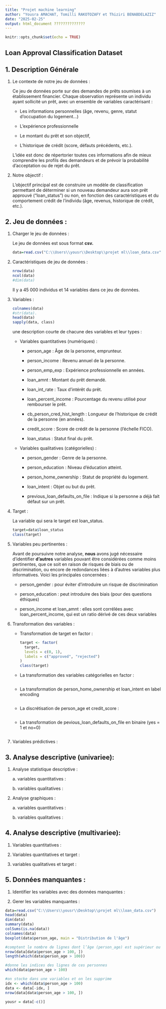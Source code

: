 ---
title: "Projet machine learning"
author: "Yousra AMACHAT, Tomilli RAKOTOZAFY et Thiziri BENABDELAZIZ" 
date: "2025-02-25"
output: html_document ??????????????
---

```{r setup, include=FALSE}
knitr::opts_chunk$set(echo = TRUE)
```

## Loan Approval Classification Dataset

## **1. Description Générale**

1.  Le contexte de notre jeu de données :

    Ce jeu de données porte sur des demandes de prêts soumises à un établissement financier. Chaque observation représente un individu ayant sollicité un prêt, avec un ensemble de variables caractérisant :

    -   Les informations personnelles (âge, revenu, genre, statut d’occupation du logement…)

    -   L’expérience professionnelle

    -   Le montant du prêt et son objectif,

    -   L’historique de crédit (score, défauts précédents, etc.).

    L’idée est donc de répertorier toutes ces informations afin de mieux comprendre les profils des demandeurs et de prévoir la probabilité d’acceptation ou de rejet du prêt.

2.  Notre objectif :

    L’objectif principal est de construire un modèle de classification permettant de déterminer si un nouveau demandeur aura son prêt approuvé (“loan_status”) ou non, en fonction des caractéristiques et du comportement crédit de l’individu (âge, revenus, historique de crédit, etc.).

## **2. Jeu de données :**

1.  Charger le jeu de données :

    Le jeu de données est sous format **csv.**

    ```{r}
    data=read.csv("C:\\Users\\yousr\\Desktop\\projet ml\\loan_data.csv")
    ```

2.  Caractéristiques de jeu de données :

    ```{r}
    nrow(data) 
    ncol(data) 
    #dim(data)
    ```

    Il y a 45 000 individus et 14 variables dans ce jeu de données.

3.  Variables :

    ```{r}
    colnames(data) 
    #str(data).
    head(data) 
    sapply(data, class)
    ```

    une description courte de chacune des variables et leur types :

    -   Variables quantitatives (numériques) :

        -   person_age : Âge de la personne, emprunteur.

        -   person_income : Revenu annuel de la personne.

        -   person_emp_exp : Expérience professionnelle en années.

        -   loan_amnt : Montant du prêt demandé.

        -   loan_int_rate : Taux d’intérêt du prêt.

        -   loan_percent_income : Pourcentage du revenu utilisé pour rembourser le prêt.

        -   cb_person_cred_hist_length : Longueur de l’historique de crédit de la personne (en années).

        -   credit_score : Score de crédit de la personne (l’échelle FICO).

        -   loan_status : Statut final du prêt.

    -   Variables qualitatives (catégorielles) :

        -   person_gender : Genre de la personne.

        -   person_education : Niveau d’éducation atteint.

        -   person_home_ownership : Statut de propriété du logement.

        -   loan_intent : Objet ou but du prêt.

        -   previous_loan_defaults_on_file : Indique si la personne a déjà fait défaut sur un prêt.

4.  Target :

    La variable qui sera le target est loan_status.

    ```{r}
    target=data$loan_status
    class(target) 
    ```

5.  Variables peu pertinentes :

    Avant de poursuivre notre analyse, **nous** avons jugé nécessaire d’identifier **d’autres** variables pouvant être considérées comme moins pertinentes, que ce soit en raison de risques de biais ou de discrimination, ou encore de redondances liées à d’autres variables plus informatives. Voici les principales concernées :

    -   person_gender : pour éviter d’introduire un risque de discrimination

    -   person_education : peut introduire des biais (pour des questions éthiques)

    -   person_income et loan_amnt : elles sont corrélées avec loan_percent_income, qui est un ratio dérivé de ces deux variables 

6.  Transformation des variables :

    -   Transformation de target en factor :

        ```{r}
        target <- factor(
          target,
          levels = c(0, 1),
          labels = c("approved", "rejected")
        )
        class(target) 
        ```

    -   La transformation des variables catégorielles en factor :

        ```{r}

        ```

    -   La transformation de person_home_ownership et loan_intent en label encoding

        ```{r}

        ```

    -   La discrétisation de person_age et credit_score :

        ```{r}

        ```

    -   La transformation de pevious_loan_defaults_on_file en binaire (yes = 1 et no=0)

        ```{r}

        ```

7.  Variables prédictives :

## **3. Analyse descriptive (univariee):**

1.  Analyse statistique descriptive :

    a\. variables quantitatives :

    b\. variables qualitatives :

2.  Analyse graphiques :

    a\. variables quantitatives :

    b\. variables qualitatives :

## **4. Analyse descriptive (multivariee):**

1.  Variables quantitatives :

2.  Variables quantitatives et target :

3.  variables qualitatives et target :

## **5. Données manquantes :**

1.  Identifier les variables avec des données manquantes :

2.  Gerer les variables manquantes :

```{r}
data=read.csv("C:\\Users\\yousr\\Desktop\\projet ml\\loan_data.csv")
head(data)
dim(data)
summary(data)
colSums(is.na(data))
colnames(data)
boxplot(data$person_age, main = "Distribution de l'âge")

#comptent le nombre de lignes dont l’âge (person_age) est supérieur ou égal à 100 .
nrow(data[data$person_age > 100, ])
length(which(data$person_age > 100))

#donne les indices des lignes de ces personnes 
which(data$person_age > 100)

#on stocke dans une variables et on les supprime
idx <- which(data$person_age > 100)
data <- data[-idx, ]
nrow(data[data$person_age > 100, ])

```

```{r}
yousr = data[-c()]
```
